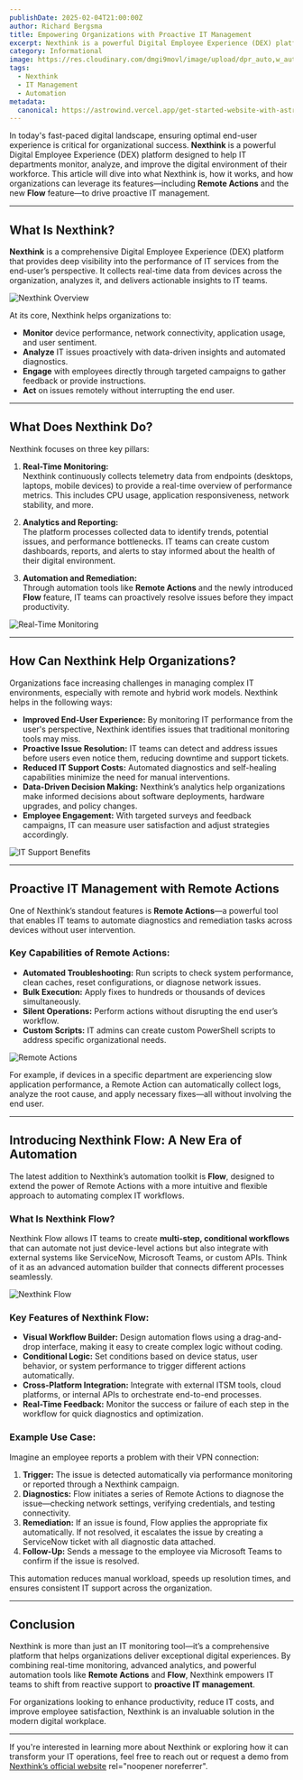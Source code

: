 ```yaml
---
publishDate: 2025-02-04T21:00:00Z
author: Richard Bergsma
title: Empowering Organizations with Proactive IT Management
excerpt: Nexthink is a powerful Digital Employee Experience (DEX) platform that transforms how organizations manage their IT environment. By continuously monitoring and analyzing real-time data from endpoints, Nexthink enables IT teams to proactively detect and resolve issues before they impact end users.
category: Informational
image: https://res.cloudinary.com/dmgi9movl/image/upload/dpr_auto,w_auto/v1663680765/press_release/assets/company_logos/Logo_u9bcjc.jpg
tags:
  - Nexthink
  - IT Management
  - Automation
metadata:
  canonical: https://astrowind.vercel.app/get-started-website-with-astro-tailwind-css
---
```


In today's fast-paced digital landscape, ensuring optimal end-user experience is critical for organizational success. **Nexthink** is a powerful Digital Employee Experience (DEX) platform designed to help IT departments monitor, analyze, and improve the digital environment of their workforce. This article will dive into what Nexthink is, how it works, and how organizations can leverage its features—including **Remote Actions** and the new **Flow** feature—to drive proactive IT management.

---

## What Is Nexthink?

**Nexthink** is a comprehensive Digital Employee Experience (DEX) platform that provides deep visibility into the performance of IT services from the end-user’s perspective. It collects real-time data from devices across the organization, analyzes it, and delivers actionable insights to IT teams.

![Nexthink Overview](https://images.g2crowd.com/uploads/attachment/file/1301509/02-7.2-Application-Experience---Triage-Issues---Dark-Mode.png)

At its core, Nexthink helps organizations to:

- **Monitor** device performance, network connectivity, application usage, and user sentiment.
- **Analyze** IT issues proactively with data-driven insights and automated diagnostics.
- **Engage** with employees directly through targeted campaigns to gather feedback or provide instructions.
- **Act** on issues remotely without interrupting the end user.

---

## What Does Nexthink Do?

Nexthink focuses on three key pillars:

1. **Real-Time Monitoring:**  
   Nexthink continuously collects telemetry data from endpoints (desktops, laptops, mobile devices) to provide a real-time overview of performance metrics. This includes CPU usage, application responsiveness, network stability, and more.

2. **Analytics and Reporting:**  
   The platform processes collected data to identify trends, potential issues, and performance bottlenecks. IT teams can create custom dashboards, reports, and alerts to stay informed about the health of their digital environment.

3. **Automation and Remediation:**  
   Through automation tools like **Remote Actions** and the newly introduced **Flow** feature, IT teams can proactively resolve issues before they impact productivity.

![Real-Time Monitoring](https://play.vidyard.com/ARSbuzJZzWJQxEdRXDNNqG.jpg)

---

## How Can Nexthink Help Organizations?

Organizations face increasing challenges in managing complex IT environments, especially with remote and hybrid work models. Nexthink helps in the following ways:

- **Improved End-User Experience:** By monitoring IT performance from the user's perspective, Nexthink identifies issues that traditional monitoring tools may miss.
- **Proactive Issue Resolution:** IT teams can detect and address issues before users even notice them, reducing downtime and support tickets.
- **Reduced IT Support Costs:** Automated diagnostics and self-healing capabilities minimize the need for manual interventions.
- **Data-Driven Decision Making:** Nexthink’s analytics help organizations make informed decisions about software deployments, hardware upgrades, and policy changes.
- **Employee Engagement:** With targeted surveys and feedback campaigns, IT can measure user satisfaction and adjust strategies accordingly.

![IT Support Benefits](https://via.placeholder.com/800x400?text=IT+Support+Benefits)

---

## Proactive IT Management with Remote Actions

One of Nexthink’s standout features is **Remote Actions**—a powerful tool that enables IT teams to automate diagnostics and remediation tasks across devices without user intervention.

### Key Capabilities of Remote Actions:
- **Automated Troubleshooting:** Run scripts to check system performance, clean caches, reset configurations, or diagnose network issues.
- **Bulk Execution:** Apply fixes to hundreds or thousands of devices simultaneously.
- **Silent Operations:** Perform actions without disrupting the end user’s workflow.
- **Custom Scripts:** IT admins can create custom PowerShell scripts to address specific organizational needs.

![Remote Actions](https://via.placeholder.com/800x400?text=Remote+Actions)

For example, if devices in a specific department are experiencing slow application performance, a Remote Action can automatically collect logs, analyze the root cause, and apply necessary fixes—all without involving the end user.

---

## Introducing Nexthink Flow: A New Era of Automation

The latest addition to Nexthink’s automation toolkit is **Flow**, designed to extend the power of Remote Actions with a more intuitive and flexible approach to automating complex IT workflows.

### What Is Nexthink Flow?

Nexthink Flow allows IT teams to create **multi-step, conditional workflows** that can automate not just device-level actions but also integrate with external systems like ServiceNow, Microsoft Teams, or custom APIs. Think of it as an advanced automation builder that connects different processes seamlessly.

![Nexthink Flow](https://via.placeholder.com/800x400?text=Nexthink+Flow)

### Key Features of Nexthink Flow:
- **Visual Workflow Builder:** Design automation flows using a drag-and-drop interface, making it easy to create complex logic without coding.
- **Conditional Logic:** Set conditions based on device status, user behavior, or system performance to trigger different actions automatically.
- **Cross-Platform Integration:** Integrate with external ITSM tools, cloud platforms, or internal APIs to orchestrate end-to-end processes.
- **Real-Time Feedback:** Monitor the success or failure of each step in the workflow for quick diagnostics and optimization.

### Example Use Case:
Imagine an employee reports a problem with their VPN connection:
1. **Trigger:** The issue is detected automatically via performance monitoring or reported through a Nexthink campaign.
2. **Diagnostics:** Flow initiates a series of Remote Actions to diagnose the issue—checking network settings, verifying credentials, and testing connectivity.
3. **Remediation:** If an issue is found, Flow applies the appropriate fix automatically. If not resolved, it escalates the issue by creating a ServiceNow ticket with all diagnostic data attached.
4. **Follow-Up:** Sends a message to the employee via Microsoft Teams to confirm if the issue is resolved.

This automation reduces manual workload, speeds up resolution times, and ensures consistent IT support across the organization.

---

## Conclusion

Nexthink is more than just an IT monitoring tool—it’s a comprehensive platform that helps organizations deliver exceptional digital experiences. By combining real-time monitoring, advanced analytics, and powerful automation tools like **Remote Actions** and **Flow**, Nexthink empowers IT teams to shift from reactive support to **proactive IT management**.

For organizations looking to enhance productivity, reduce IT costs, and improve employee satisfaction, Nexthink is an invaluable solution in the modern digital workplace.

---

If you're interested in learning more about Nexthink or exploring how it can transform your IT operations, feel free to reach out or request a demo from [Nexthink’s official website](https://www.nexthink.com) rel="noopener noreferrer".